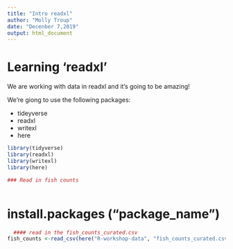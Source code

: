 ```yaml
---
title: "Intro readxl"
author: "Molly Troup"
date: "Decenber 7,2019"
output: html_document
---
```


# Learning 'readxl'

We are working with data in readxl and it's going to be amazing!

We're giong to use the following packages:

- tideyverse
- readxl
- writexl
- here



```r
library(tidyverse)
library(readxl)
library(writexl)
library(here)

### Read in fish counts



```

# install.packages ("package_name")
```r
  #### read in the fish_counts_curated.csv
fish_counts <-read_csv(here("R-workshop-data", "fish_counts_curated.csv"))

```
